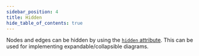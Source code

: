 ```yaml
---
sidebar_position: 4
title: Hidden
hide_table_of_contents: true
---
```



Nodes and edges can be hidden by using the [`hidden` attribute](/docs/api/nodes/node-options/#options). This can be used for implementing expandable/collapsible diagrams.

<CodeViewer codePath="example-flows/Hidden" />
